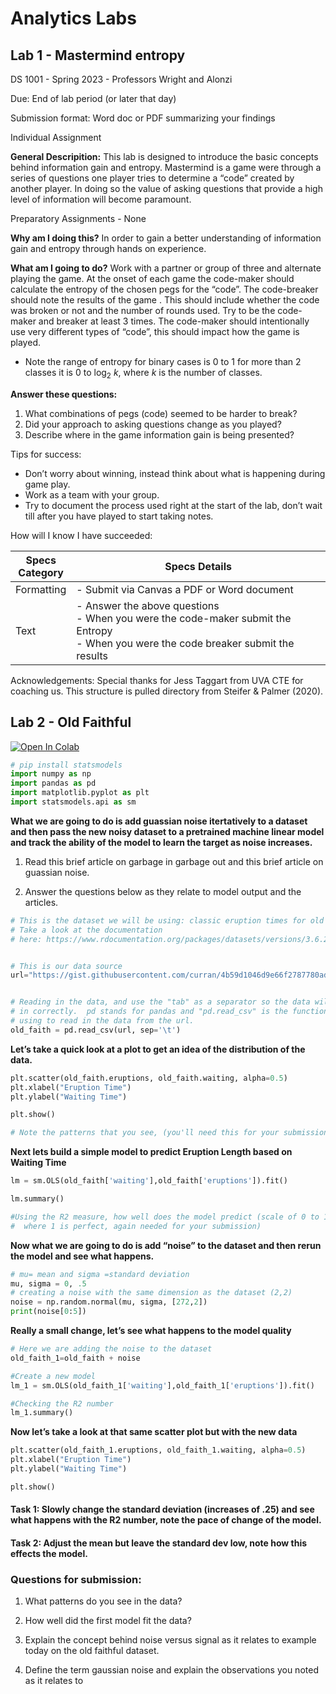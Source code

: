 # Analytics Labs

## Lab 1 - Mastermind entropy

DS 1001 - Spring 2023 - Professors Wright and Alonzi

Due: End of lab period (or later that day)

Submission format: Word doc or PDF summarizing your findings

Individual Assignment

**General Descripition:** This lab is designed to introduce the basic concepts behind information gain and entropy. Mastermind is a game were through a series of questions one player tries to determine a "code" created by another player. In doing so the value of asking questions that provide a high level of information will become paramount.

Preparatory Assignments - None

**Why am I doing this?** In order to gain a better understanding of information gain and entropy through hands on experience.

**What am I going to do?** Work with a partner or group of three and alternate playing the game. At the onset of each game the code-maker should calculate the entropy of the chosen pegs for the "code". The code-breaker should note the results of the game . This should include whether the code was broken or not and the number of rounds used. Try to be the code-maker and breaker at least 3 times. The code-maker should intentionally use very different types of "code", this should impact how the game is played.

-   Note the range of entropy for binary cases is 0 to 1 for more than 2 classes it is 0 to log~2~ *k*, where *k* is the number of classes.

**Answer these questions:**

1.  What combinations of pegs (code) seemed to be harder to break?
2.  Did your approach to asking questions change as you played?
3.  Describe where in the game information gain is being presented?

Tips for success:

-   Don't worry about winning, instead think about what is happening during game play.
-   Work as a team with your group.
-   Try to document the process used right at the start of the lab, don't wait till after you have played to start taking notes.

How will I know I have succeeded:

| Specs Category | Specs Details                                                                                                                      |
|----------------|------------------------------------------------------------------------------------------------------------------------------------|
| Formatting     | - Submit via Canvas a PDF or Word document                                                                                         |
| Text           | - Answer the above questions <br/> - When you were the code-maker submit the Entropy <br/> - When you were the code breaker submit the results |

Acknowledgements: Special thanks for Jess Taggart from UVA CTE for coaching us. This structure is pulled directory from Steifer & Palmer (2020).

## Lab 2 - Old Faithful

[![Open In Colab](https://colab.research.google.com/assets/colab-badge.svg)](https://colab.research.google.com/github/UVADS/DS1001/blob/master/ddsbook/analytics-lab-II.qmd) 




```python
# pip install statsmodels
import numpy as np
import pandas as pd
import matplotlib.pyplot as plt 
import statsmodels.api as sm


```

**What we are going to do is add guassian noise itertatively to a dataset and then pass the new noisy dataset to a pretrained machine linear model and track the ability of the model to learn the target as noise increases.**

1. Read this brief article on garbage in garbage out and this brief article on guassian noise. 

2. Answer the questions below as they relate to model output and the articles. 


```python
# This is the dataset we will be using: classic eruption times for old faithful. 
# Take a look at the documentation 
# here: https://www.rdocumentation.org/packages/datasets/versions/3.6.2/topics/faithful


# This is our data source
url="https://gist.githubusercontent.com/curran/4b59d1046d9e66f2787780ad51a1cd87/raw/9ec906b78a98cf300947a37b56cfe70d01183200/data.tsv"


# Reading in the data, and use the "tab" as a separator so the data will be loaded 
# in correctly.  pd stands for pandas and "pd.read_csv" is the function we are 
# using to read in the data from the url.
old_faith = pd.read_csv(url, sep='\t')

```

**Let's take a quick look at a plot to get an idea of the distribution of the data.**

```python

plt.scatter(old_faith.eruptions, old_faith.waiting, alpha=0.5)
plt.xlabel("Eruption Time")
plt.ylabel("Waiting Time")

plt.show()

# Note the patterns that you see, (you'll need this for your submission) 
```

**Next lets build a simple model to predict Eruption Length based on Waiting Time**

```python
lm = sm.OLS(old_faith['waiting'],old_faith['eruptions']).fit()

lm.summary()

#Using the R2 measure, how well does the model predict (scale of 0 to 1,
#  where 1 is perfect, again needed for your submission)
```


**Now what we are going to do is add "noise" to the dataset and then rerun the model and see what happens.**
```python
# mu= mean and sigma =standard deviation
mu, sigma = 0, .5 
# creating a noise with the same dimension as the dataset (2,2) 
noise = np.random.normal(mu, sigma, [272,2]) 
print(noise[0:5])

```

**Really a small change, let's see what happens to the model quality**
```python
# Here we are adding the noise to the dataset
old_faith_1=old_faith + noise

#Create a new model
lm_1 = sm.OLS(old_faith_1['waiting'],old_faith_1['eruptions']).fit()

#Checking the R2 number
lm_1.summary()

```

**Now let's take a look at that same scatter plot but with the new data**
```python
plt.scatter(old_faith_1.eruptions, old_faith_1.waiting, alpha=0.5)
plt.xlabel("Eruption Time")
plt.ylabel("Waiting Time")

plt.show()

```

#### Task 1: Slowly change the standard deviation (increases of .25) and see what happens with the R2 number, note the pace of change of the model.  

#### Task 2: Adjust the mean but leave the standard dev low, note how this effects the model.  

### Questions for submission: 

1. What patterns do you see in the data?

2. How well did the first model fit the data? 

3. Explain the concept behind noise versus signal as it relates to example today on the old faithful dataset.  

4. Define the term gaussian noise and explain the observations you noted as it relates to 

